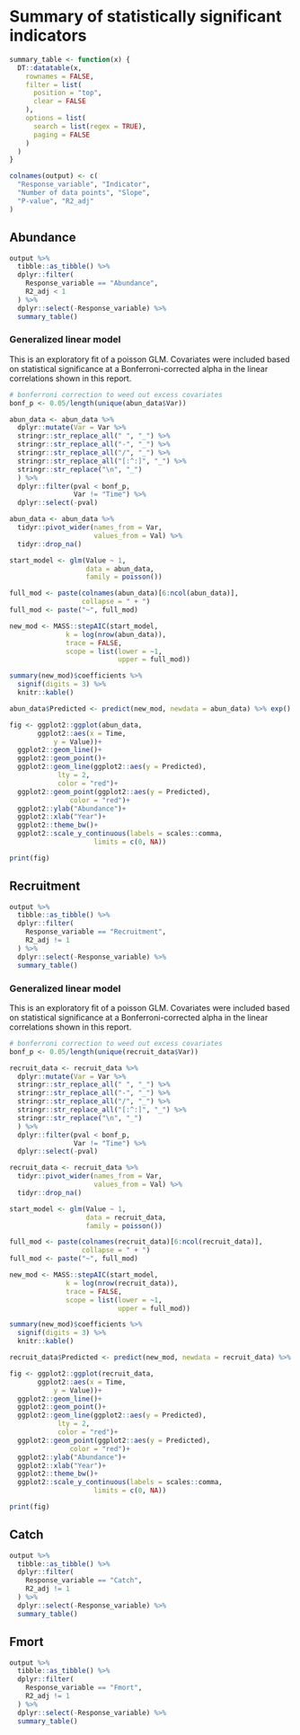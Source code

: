 # Summary of statistically significant indicators

```r
summary_table <- function(x) {
  DT::datatable(x,
    rownames = FALSE,
    filter = list(
      position = "top",
      clear = FALSE
    ),
    options = list(
      search = list(regex = TRUE),
      paging = FALSE
    )
  )
}

colnames(output) <- c(
  "Response_variable", "Indicator",
  "Number of data points", "Slope",
  "P-value", "R2_adj"
)
```

## Abundance
```r
output %>%
  tibble::as_tibble() %>%
  dplyr::filter(
    Response_variable == "Abundance",
    R2_adj < 1
  ) %>%
  dplyr::select(-Response_variable) %>%
  summary_table()
```

### Generalized linear model

This is an exploratory fit of a poisson GLM. Covariates were included based on statistical significance at a Bonferroni-corrected alpha in the linear correlations shown in this report.

```r
# bonferroni correction to weed out excess covariates
bonf_p <- 0.05/length(unique(abun_data$Var))
```

```r
abun_data <- abun_data %>%
  dplyr::mutate(Var = Var %>%
  stringr::str_replace_all(" ", "_") %>%
  stringr::str_replace_all("-", "_") %>%
  stringr::str_replace_all("/", "_") %>%
  stringr::str_replace_all("[:^:]", "_") %>%
  stringr::str_replace("\n", "_")
  ) %>%
  dplyr::filter(pval < bonf_p,
                Var != "Time") %>%
  dplyr::select(-pval)

abun_data <- abun_data %>%
  tidyr::pivot_wider(names_from = Var,
                     values_from = Val) %>%
  tidyr::drop_na()

start_model <- glm(Value ~ 1,
                   data = abun_data,
                   family = poisson())

full_mod <- paste(colnames(abun_data)[6:ncol(abun_data)],
                  collapse = " + ")
full_mod <- paste("~", full_mod)

```

```r
new_mod <- MASS::stepAIC(start_model,
              k = log(nrow(abun_data)),
              trace = FALSE,
              scope = list(lower = ~1,
                           upper = full_mod))

summary(new_mod)$coefficients %>% 
  signif(digits = 3) %>%
  knitr::kable()
```


```r
abun_data$Predicted <- predict(new_mod, newdata = abun_data) %>% exp()

fig <- ggplot2::ggplot(abun_data,
       ggplot2::aes(x = Time,
           y = Value))+
  ggplot2::geom_line()+
  ggplot2::geom_point()+
  ggplot2::geom_line(ggplot2::aes(y = Predicted),
            lty = 2,
            color = "red")+
  ggplot2::geom_point(ggplot2::aes(y = Predicted),
               color = "red")+
  ggplot2::ylab("Abundance")+
  ggplot2::xlab("Year")+
  ggplot2::theme_bw()+
  ggplot2::scale_y_continuous(labels = scales::comma,
                     limits = c(0, NA))

print(fig)
```


## Recruitment
```r
output %>%
  tibble::as_tibble() %>%
  dplyr::filter(
    Response_variable == "Recruitment",
    R2_adj != 1
  ) %>%
  dplyr::select(-Response_variable) %>%
  summary_table()
```

### Generalized linear model

This is an exploratory fit of a poisson GLM. Covariates were included based on statistical significance at a Bonferroni-corrected alpha in the linear correlations shown in this report.

```r
# bonferroni correction to weed out excess covariates
bonf_p <- 0.05/length(unique(recruit_data$Var))
```

```r
recruit_data <- recruit_data %>%
  dplyr::mutate(Var = Var %>%
  stringr::str_replace_all(" ", "_") %>%
  stringr::str_replace_all("-", "_") %>%
  stringr::str_replace_all("/", "_") %>%
  stringr::str_replace_all("[:^:]", "_") %>%
  stringr::str_replace("\n", "_")
  ) %>%
  dplyr::filter(pval < bonf_p,
                Var != "Time") %>%
  dplyr::select(-pval)

recruit_data <- recruit_data %>%
  tidyr::pivot_wider(names_from = Var,
                     values_from = Val) %>%
  tidyr::drop_na() 

start_model <- glm(Value ~ 1,
                   data = recruit_data,
                   family = poisson())

full_mod <- paste(colnames(recruit_data)[6:ncol(recruit_data)],
                  collapse = " + ")
full_mod <- paste("~", full_mod)

```

```r
new_mod <- MASS::stepAIC(start_model,
              k = log(nrow(recruit_data)),
              trace = FALSE,
              scope = list(lower = ~1,
                           upper = full_mod))

summary(new_mod)$coefficients %>% 
  signif(digits = 3) %>%
  knitr::kable()
```


```r
recruit_data$Predicted <- predict(new_mod, newdata = recruit_data) %>% exp()

fig <- ggplot2::ggplot(recruit_data,
       ggplot2::aes(x = Time,
           y = Value))+
  ggplot2::geom_line()+
  ggplot2::geom_point()+
  ggplot2::geom_line(ggplot2::aes(y = Predicted),
            lty = 2,
            color = "red")+
  ggplot2::geom_point(ggplot2::aes(y = Predicted),
               color = "red")+
  ggplot2::ylab("Abundance")+
  ggplot2::xlab("Year")+
  ggplot2::theme_bw()+
  ggplot2::scale_y_continuous(labels = scales::comma,
                     limits = c(0, NA))

print(fig)
```


## Catch
```r
output %>%
  tibble::as_tibble() %>%
  dplyr::filter(
    Response_variable == "Catch",
    R2_adj != 1
  ) %>%
  dplyr::select(-Response_variable) %>%
  summary_table()
```

## Fmort
```r
output %>%
  tibble::as_tibble() %>%
  dplyr::filter(
    Response_variable == "Fmort",
    R2_adj != 1
  ) %>%
  dplyr::select(-Response_variable) %>%
  summary_table()
```

